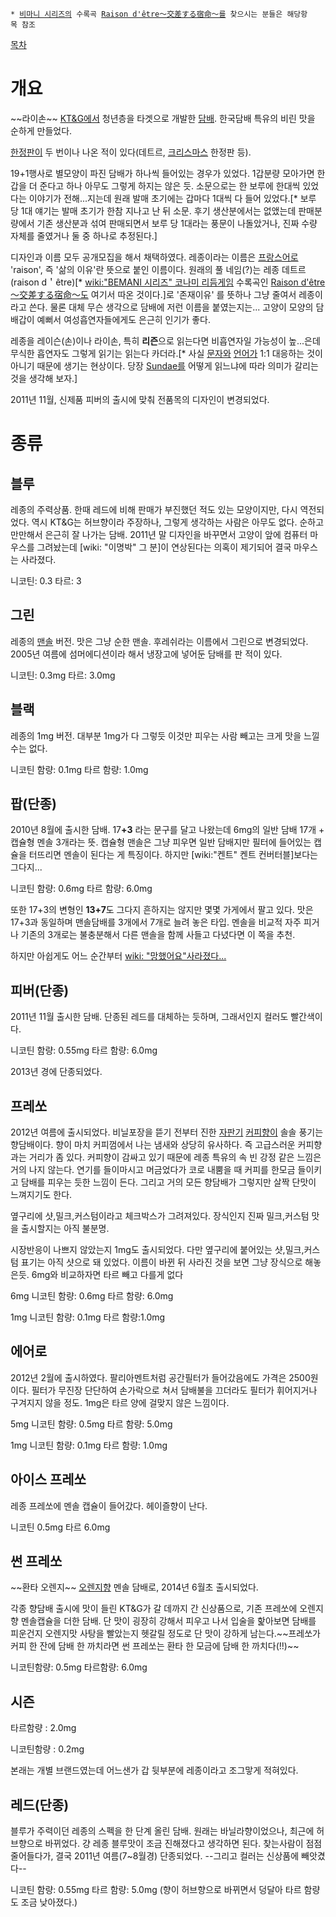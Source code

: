  * [[비마니 시리즈]]의 수록곡 [[Raison d'être～交差する宿命～]]를 찾으시는 분들은 해당항목 참조


[[목차]]
= 개요 =
~~라이손~~
[[KT&G]]에서 청년층을 타겟으로 개발한 [[담배]]. 한국담배 특유의 비린 맛을 순하게 만들었다.

[[한정판]]이 두 번이나 나온 적이 있다(데트르, [[크리스마스]] 한정판 등).

19+1행사로 별모양이 파진 담배가 하나씩 들어있는 경우가 있었다. 1갑분량 모아가면 한갑을 더 준다고 하나 아무도 그렇게 하지는 않은 듯. 소문으로는 한 보루에 한대씩 있었다는 이야기가 전해...지는데 원래 발매 초기에는 갑마다 1대씩 다 들어 있었다.[* 보루 당 1대 얘기는 발매 초기가 한참 지나고 난 뒤 소문. 후기 생산분에서는 없앴는데 판매분량에서 기존 생산분과 섞여 판매되면서 보루 당 1대라는 풍문이 나돌았거나, 진짜 수량 자체를 줄였거나 둘 중 하나로 추정된다.]

디자인과 이름 모두 공개모집을 해서 채택하였다. 레종이라는 이름은 [[프랑스어]]로 'raison', 즉 '삶의 이유'란 뜻으로 붙인 이름이다. 원래의 풀 네임(?)는 레종 데트르(raison d＇être)[* [[wiki:"BEMANI 시리즈" 코나미 리듬게임]] 수록곡인 [[Raison d'être～交差する宿命～]]도 여기서 따온 것이다.]로 '존재이유' 를 뜻하나 그냥 줄여서 레종이라고 쓴다. 물론 대체 무슨 생각으로 담배에 저런 이름을 붙였는지는... 고양이 모양의 담배갑이 예뻐서 여성흡연자들에게도 은근히 인기가 좋다.

레종을 레이슨(손)이나 라이손, 특히 '''리즌'''으로 읽는다면 비흡연자일 가능성이 높...은데 무식한 흡연자도 그렇게 읽기는 읽는다 카더라.[* 사실 [[문자]]와 [[언어]]가 1:1 대응하는 것이 아니기 때문에 생기는 현상이다. 당장 [[순대|Sundae]]를 어떻게 읽느냐에 따라 의미가 갈리는 것을 생각해 보자.]

2011년 11월, 신제품 피버의 출시에 맞춰 전품목의 디자인이 변경되었다.

= 종류 =
== 블루 ==
레종의 주력상품. 한때 레드에 비해 판매가 부진했던 적도 있는 모양이지만, 다시 역전되었다. 역시 KT&G는 허브향이라 주장하나, 그렇게 생각하는 사람은 아무도 없다. 순하고 만만해서 은근히 잘 나가는 담배. 2011년 말 디자인을 바꾸면서 고양이 앞에 컴퓨터 마우스를 그려놨는데 [wiki: "이명박" 그 분]이 연상된다는 의혹이 제기되어 결국 마우스는 사라졌다.

니코틴: 0.3
타르: 3


== 그린 ==
레종의 [[맨솔]] 버전. 맛은 그냥 순한 맨솔.
후레쉬라는 이름에서 그린으로 변경되었다.
2005년 여름에 섬머에디션이라 해서 냉장고에 넣어둔 담배를 판 적이 있다.

니코틴: 0.3mg
타르: 3.0mg


== 블랙 ==
레종의 1mg 버전. 대부분 1mg가 다 그렇듯 이것만 피우는 사람 빼고는 크게 맛을 느낄 수는 없다.

니코틴 함량: 0.1mg
타르 함량: 1.0mg


== 팝(단종) ==
2010년 8월에 출시한 담배. 17'''+3''' 라는 문구를 달고 나왔는데 6mg의 일반 담배 17개 + 캡슐형 멘솔 3개라는 뜻. 캡슐형 맨솔은 그냥 피우면 일반 담배지만 필터에 들어있는 캡슐을 터뜨리면 멘솔이 된다는 게 특징이다. 하지만 [wiki:"켄트" 켄트 컨버터블]보다는 그다지...

니코틴 함량: 0.6mg
타르 함량: 6.0mg


또한 17+3의 변형인 '''13+7'''도 그다지 흔하지는 않지만 몇몇 가게에서 팔고 있다. 맛은 17+3과 동일하며 맨솔담배를 3개에서 7개로 늘려 놓은 타입. 멘솔을 비교적 자주 피거나 기존의 3개로는 불충분해서 다른 맨솔을 함께 사들고 다녔다면 이 쪽을 추천.

하지만 아쉽게도 어느 순간부터 [[wiki: "망했어요"사라졌다...]]

== 피버(단종) ==
2011년 11월 출시한 담배. 단종된 레드를 대체하는 듯하며, 그래서인지 컬러도 빨간색이다. 

니코틴 함량: 0.55mg
타르 함량: 6.0mg

2013년 경에 단종되었다.

== 프레쏘 ==
2012년 여름에 출시되었다. 비닐포장을 뜯기 전부터 진한 [[자판기]] [[커피]]향이 솔솔 풍기는 향담배이다. 향이 마치 커피껌에서 나는 냄새와 상당히 유사하다. 즉 고급스러운 커피향과는 거리가 좀 있다. 커피향이 감싸고 있기 때문에 레종 특유의 속 빈 강정 같은 느낌은 거의 나지 않는다. 연기를 들이마시고 머금었다가 코로 내뿜을 때 커피를 한모금 들이키고 담배를 피우는 듯한 느낌이 든다. 그리고 거의 모든 향담배가 그렇지만 살짝 단맛이 느껴지기도 한다.

옆구리에 샷,밀크,커스텀이라고 체크박스가 그려져있다. 장식인지 진짜 밀크,커스텀 맛을 출시할지는 아직 불분명.

시장반응이 나쁘지 않았는지 1mg도 출시되었다. 다만 옆구리에 붙어있는 샷,밀크,커스텀 표기는 아직 샷으로 돼 있었다. 이름이 바뀐 뒤 사라진 것을 보면 그냥 장식으로 해놓은듯. 6mg와 비교하자면 타르 빼고 다를게 없다

6mg
니코틴 함량: 0.6mg
타르 함량: 6.0mg

1mg
니코틴 함량: 0.1mg
타르 함량:1.0mg

== 에어로 ==
2012년 2월에 출시하였다. 팔리아멘트처럼 공간필터가 들어갔음에도 가격은 2500원이다. 필터가 무진장 단단하여 손가락으로 쳐서 담배불을 끄더라도 필터가 휘어지거나 구겨지지 않을 정도.
1mg은 타르 양에 걸맞지 않은 느낌이다.

5mg
니코틴 함량: 0.5mg
타르 함량: 5.0mg

1mg
니코틴 함량: 0.1mg
타르 함량: 1.0mg

== 아이스 프레쏘 ==
레종 프레쏘에 멘솔 캡슐이 들어갔다.
헤이즐향이 난다.

니코틴 0.5mg
타르 6.0mg
== 썬 프레쏘 ==
~~환타 오렌지~~
[[오렌지]]향 멘솔 담배로, 2014년 6월초 출시되었다.

각종 향담배 출시에 맛이 들린 KT&G가 갈 데까지 간 신상품으로, 기존 프레쏘에 오렌지향 멘솔캡슐을 더한 담배. 단 맛이 굉장히 강해서 피우고 나서 입술을 핥아보면 담배를 피운건지 오렌지맛 사탕을 빨았는지 헷갈릴 정도로 단 맛이 강하게 남는다.~~프레쏘가 커피 한 잔에 담배 한 까치라면 썬 프레쏘는 환타 한 모금에 담배 한 까치다(!!)~~ 

니코틴함량: 0.5mg
타르함량: 6.0mg
== 시즌 ==

타르함량 : 2.0mg


니코틴함량 : 0.2mg

본래는 개별 브랜드였는데 어느샌가 갑 뒷부분에 레종이라고 조그맣게 적혀있다.
== 레드(단종) ==
블루가 주력이던 레종의 스펙을 한 단계 올린 담배. 원래는 바닐라향이었으나, 최근에 허브향으로 바뀌었다. 걍 레종 블루맛이 조금 진해졌다고 생각하면 된다.
찾는사람이 점점 줄어들다가, 결국 2011년 여름(7~8월경) 단종되었다. --그리고 컬러는 신상품에 빼앗겼다--

니코틴 함량: 0.55mg
타르 함량: 5.0mg (향이 허브향으로 바뀌면서 덩달아 타르 함량도 조금 낮아졌다.)

